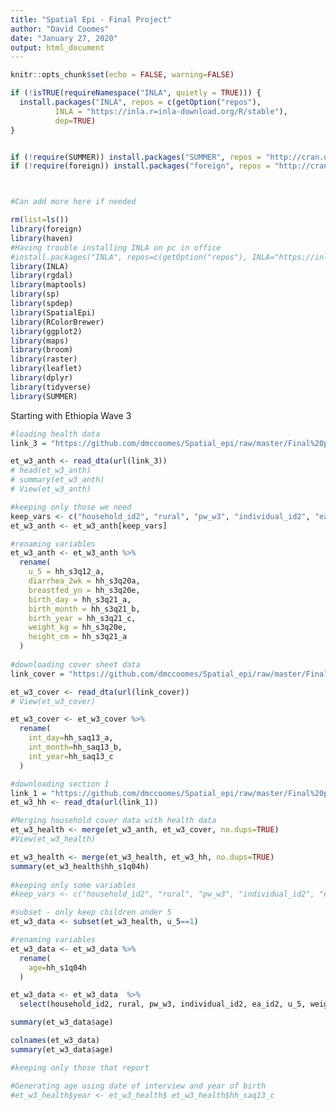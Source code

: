 ```yaml
---
title: "Spatial Epi - Final Project"
author: "David Coomes"
date: "January 27, 2020"
output: html_document
---
```



```r
knitr::opts_chunk$set(echo = FALSE, warning=FALSE)
```


```r

if (!isTRUE(requireNamespace("INLA", quietly = TRUE))) {
  install.packages("INLA", repos = c(getOption("repos"), 
          INLA = "https://inla.r=inla-download.org/R/stable"),
          dep=TRUE)
}


if (!require(SUMMER)) install.packages("SUMMER", repos = "http://cran.us.r-project.org")
if (!require(foreign)) install.packages("foreign", repos = "http://cran.us.r-project.org")



#Can add more here if needed

```


```r

rm(list=ls())
library(foreign)
library(haven)
#Having trouble installing INLA on pc in office
#install.packages("INLA", repos=c(getOption("repos"), INLA="https://inla.r-inla-download.org/R/stable"), dep=TRUE)
library(INLA)
library(rgdal)
library(maptools)
library(sp)
library(spdep)
library(SpatialEpi)
library(RColorBrewer)
library(ggplot2)
library(maps)
library(broom)
library(raster)
library(leaflet)
library(dplyr)
library(tidyverse)
library(SUMMER)

```

Starting with Ethiopia Wave 3

```r

#loading health data
link_3 = "https://github.com/dmccoomes/Spatial_epi/raw/master/Final%20project/Raw%20data/ESS%20Wave%203/Ethiopia%20Wave%203%20data/ETH_2015_ESS_v02_M_STATA8/Household/sect3_hh_w3.dta"

et_w3_anth <- read_dta(url(link_3))
# head(et_w3_anth)
# summary(et_w3_anth)
# View(et_w3_anth)

#keeping only those we need
keep_vars <- c("household_id2", "rural", "pw_w3", "individual_id2", "ea_id2", "saq01", "saq02", "saq03", "saq04", "saq05", "saq06", "saq07", "hh_s3q12_a", "hh_s3q20a", "hh_s3q20d", "hh_s3q20e", "hh_s3q21_a", "hh_s3q21_b", "hh_s3q21_c", "hh_s3q22", "hh_s3q23")    
et_w3_anth <- et_w3_anth[keep_vars]

#renaming variables
et_w3_anth <- et_w3_anth %>%
  rename(
    u_5 = hh_s3q12_a,
    diarrhea_2wk = hh_s3q20a,
    breastfed_yn = hh_s3q20e,
    birth_day = hh_s3q21_a,
    birth_month = hh_s3q21_b,
    birth_year = hh_s3q21_c,
    weight_kg = hh_s3q20e,
    height_cm = hh_s3q21_a
  )
  
#downloading cover sheet data
link_cover = "https://github.com/dmccoomes/Spatial_epi/raw/master/Final%20project/Raw%20data/ESS%20Wave%203/Ethiopia%20Wave%203%20data/ETH_2015_ESS_v02_M_STATA8/Household/sect_cover_hh_w3.dta"

et_w3_cover <- read_dta(url(link_cover))
# View(et_w3_cover)

et_w3_cover <- et_w3_cover %>%
  rename(
    int_day=hh_saq13_a,
    int_month=hh_saq13_b,
    int_year=hh_saq13_c
  )

#downloading section 1
link_1 = "https://github.com/dmccoomes/Spatial_epi/raw/master/Final%20project/Raw%20data/ESS%20Wave%203/Ethiopia%20Wave%203%20data/ETH_2015_ESS_v02_M_STATA8/Household/sect1_hh_w3.dta"
et_w3_hh <- read_dta(url(link_1))

#Merging household cover data with health data
et_w3_health <- merge(et_w3_anth, et_w3_cover, no.dups=TRUE)
#View(et_w3_health)

et_w3_health <- merge(et_w3_health, et_w3_hh, no.dups=TRUE)
summary(et_w3_health$hh_s1q04h)
 
#keeping only some variables
#keep_vars <- c("household_id2", "rural", "pw_w3", "individual_id2", "ea_id2", "saq01")

#subset - only keep children under 5
et_w3_data <- subset(et_w3_health, u_5==1)

#renaming variables
et_w3_data <- et_w3_data %>%
  rename(
    age=hh_s1q04h
  )

et_w3_data <- et_w3_data  %>%
  select(household_id2, rural, pw_w3, individual_id2, ea_id2, u_5, weight_kg, height_cm, birth_month, birth_year, age, int_day, int_month, int_year)

summary(et_w3_data$age)

colnames(et_w3_data)
summary(et_w3_data$age)

#keeping only those that report 

#Generating age using date of interview and year of birth
#et_w3_health$year <- et_w3_health$ et_w3_health$hh_saq13_c

```


```r





```


